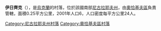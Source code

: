 {{coord|46|45|6|N|31|33|12|E|scale:100000|display=title}}

'''伊日齊克'''（{{lang-uk|Їжицьке}}），是[[烏克蘭|烏克蘭]]的村落，位於該國南部[[尼古拉耶夫州|尼古拉耶夫州]]，由[[奧恰基夫區|奧恰基夫區]]負責管轄，面積0.25平方公里，2001年人口6，人口密度每平方公里24人。

[[Category:尼古拉耶夫州村落|Category:尼古拉耶夫州村落]]
[[Category:奧恰基夫區村落|Category:奧恰基夫區村落]]


{{Mykolaiv-geo-stub}}